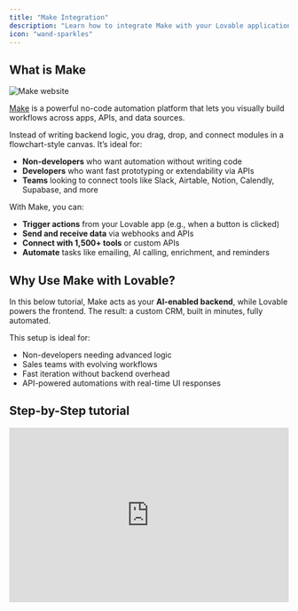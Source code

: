 ```yaml
---
title: "Make Integration"
description: "Learn how to integrate Make with your Lovable application"
icon: "wand-sparkles"
---
```


## What is Make

![Make website](/images/make-hero.png)

[Make](https://www.make.com) is a powerful no-code automation platform that lets you visually build workflows across apps, APIs, and data sources.

Instead of writing backend logic, you drag, drop, and connect modules in a flowchart-style canvas. It’s ideal for:

- **Non-developers** who want automation without writing code
- **Developers** who want fast prototyping or extendability via APIs
- **Teams** looking to connect tools like Slack, Airtable, Notion, Calendly, Supabase, and more

With Make, you can:

- **Trigger actions** from your Lovable app (e.g., when a button is clicked)
- **Send and receive data** via webhooks and APIs
- **Connect with 1,500\+ tools** or custom APIs
- **Automate** tasks like emailing, AI calling, enrichment, and reminders

## Why Use Make with Lovable?

In this below tutorial, Make acts as your **AI-enabled backend**, while Lovable powers the frontend. The result: a custom CRM, built in minutes, fully automated.

This setup is ideal for:

- Non-developers needing advanced logic
- Sales teams with evolving workflows
- Fast iteration without backend overhead
- API-powered automations with real-time UI responses

## Step-by-Step tutorial

<iframe width="100%" height="315" src="https://www.youtube.com/embed/zv4vcR7VCAk?si=BgJHeEuti27cbgYt" title="YouTube video player" frameborder="0" allow="accelerometer; autoplay; clipboard-write; encrypted-media; gyroscope; picture-in-picture; web-share" referrerpolicy="strict-origin-when-cross-origin" allowfullscreen />

### What we'll Build

You're going to create a CRM with three core data models:

- **Deals** (with stage-based tracking)
- **Contacts** (with inline editing)
- **Companies** (with enrichable data)

Each entity interacts with automations via Make. By the end, you’ll be able to:

- Move a deal and trigger an email
- Click a contact and start an AI sales call
- Click a company and fetch real-time data
- Secure everything via Supabase Edge Functions

### How are we going to build it

Building your own CRM can take months. With **Lovable** and **Make**, you can ship one in under an hour — and automate the entire sales workflow without writing backend code. In this step-by-step guide, you’ll learn how to build a **fully functional, AI-powered CRM**, complete with:

- Visual deal pipelines (drag-and-drop)
- Editable contact and company modals
- AI call agents using [Vapi](https://vapi.ai/)
- Company data enrichment via [Apollo.io](http://Apollo.io)
- Email workflows and security with Supabase
- Real-time automations using [Make](https://www.make.com)

<Steps>
  <Step title="Setting Up Your CRM in Lovable">
    <Info>
      You need to build a crm system and you need to have: deals, contacts and companies. Make it a light theme.
    </Info>
    <Steps>
      <Step title="Step 1">
        Create a new Lovable project. Choose project type: **CRM**.
      </Step>
      <Step title="Step 2">
        Define 3 entities: **Deals**, **Contacts**, and **Companies**.
      </Step>
      <Step title="Step 3">
        Choose **Light Theme** if preferred, and click **Generate**.

        ![CRM with make](/images/crm-make.png)
      </Step>
    </Steps>
  </Step>
  <Step title="Add Deal Stages (Kanban View)">
    ![Crm Kanban Make ](/images/crm-kanban-make.png)

    <Steps>
      <Step title="Step 1">
        Open the **Deals** section in Lovable.
      </Step>
      <Step title="Step 2">
        Click **Edit** and introduce five stages:

        - **Lead**
        - **Qualification**
        - **Proposal Sent**
        - **Negotiation**
        - **Closed - Won/Lost**
      </Step>
      <Step title="Step 3">
        Enable **Drag-and-Drop** functionality for deals to move across stages.

        <Info>
          Drag-and-drop lets you automate actions based on deal stage.
        </Info>
      </Step>
    </Steps>
    <Info>
      **Why?** This allows users to track deals in a visual workflow.
    </Info>
  </Step>
  <Step title="Implementing a Contact Management System">
    ![Contact Form Crm Make](/images/contact-form-crm-make.png)

    <Steps>
      <Step title="Step 1">
        In **Contacts**, enable a **clickable modal view**.
      </Step>
      <Step title="Step 2">
        Make all fields **editable inline** inside the modal.

        - The modal displays **contact details**.
        - Fields are **editable** for easy updates.

        <Info>
          This avoids the need to switch views—faster than traditional CRMs.
        </Info>
      </Step>
    </Steps>
    <Info>
      **Why?** Traditional CRMs redirect users to a new page, slowing down workflow. A modal keeps everything in place.
    </Info>
  </Step>
  <Step title="Connect AI-Powered Calls with Make + Vapi">
    <Steps>
      <Step title="Create a Webhook in Make">
        ![Webhook Lovable Make](/images/webhook-lovable-make.png)

        - Open [Make](https://www.make.com/) and create a **new scenario**.
        - Click **Webhooks \> Custom Webhook** & name it **Call Contact**.
        - Copy the webhook URL.
      </Step>
      <Step title="Trigger Call from Lovable">
        ![Ai Assistant Make](/images/ai-assistant-make.png)

        - In the **Contacts** modal, add a **Call Contact** button.
        - Modify the button’s action to **send JSON data** (name, phone number, company, and call goal) to the Make webhook.
        - Test the connection by clicking **Call Contact**.
      </Step>
      <Step title="Use Vapi for AI-Powered Calling">
        ![Vapi Make](/images/vapi-make.png)

        ![Vapi Make Automation Pn](/images/vapi-make-automation.png)

        - In Make, add an **API Call module**.
        - Send a request to [Vapi](https://vapi.ai/) with the call details.
        - Your custom Vapi agent will:
          - Place the call
          - Follow a dynamic prompt based on the deal
          - Log results back into Lovable

        <Info>
          This creates an automated outbound AI call, instantly triggered from your CRM UI.
        </Info>
        ![Call Customer Make Pn](/images/call-customer-make.png)
      </Step>
    </Steps>
  </Step>
  <Step title="Add Company Data Enrichment with Apollo">
    <Steps>
      <Step title="Create an Enrich Webhook in Make">
        - Add a second **Custom Webhook** in Make named `Enrich Company`.
        - Copy the webhook URL.

        ![Make Enrich Pn](/images/make-enrich.png)
      </Step>
      <Step title="Send Request from Lovable">
        - In **Companies**, add an **Enrich Company** button.
        - When clicked, send the company’s domain as a JSON payload.

        <Info>
          When I click the enrich button, do following things:

          1. Remove the modal that opens NOT needed anymore
          2. Real new step \> send the domain as JSON to following webhook: [Link]
          3. You will receive a webhook response as JSOn and you need to dynamically parse this into the modal view so create dynamic fields.
        </Info>
      </Step>
      <Step title="Call Apollo.io API">
        ![Apollo Make Lovable Pn](/images/apollo-make-lovable.png)

        - Use Apollo’s [Organization Enrichment API.](https://apollo.io/docs)
        - Fetch:
          - Industry
          - Employee count
          - Address
          - Website
          - Funding
        - Return the enriched data to Lovable.
      </Step>
      <Step title="Parse Response into Modal View">
        ![Webhook Apollo Webhook Make Pn](/images/webhook-apollo-webhook-make.png)

        - Dynamically generate fields in the Lovable modal from the JSON.
        - Present data in a readable UI (not raw JSON).

        <Info>
          Apollo enrichment adds key insights to help qualify companies faster.
        </Info>
      </Step>
    </Steps>
  </Step>
  <Step title="Hide API Calls with Supabase Edge Functions">
    ![Make Supabase Automation Pn](/images/make-supabase-automation.png)

    To secure webhooks:

    - Enable **Supabase Integration** in project settings.
    - Create an **Edge Function** that proxies requests to Make.
    - Update Lovable to call your Supabase function instead of the direct Webhook.

    <Info>
      This hides your Webhook URL from the browser — essential for public apps.
    </Info>
    <Info>
      Please when clicking the enrich button, use a Supabase edge function to hide the API call to the webhook address. YOU need to change therefore the functionality and actual hiding the API call. 
    </Info>
  </Step>
  <Step title="Automating Follow-Ups and Workflows" stepNumber="7">
    To automate Email campaigns based on Deal stages:

    - In Make, add logic to trigger events:
      - Send an email when a deal moves to **Proposal Sent**
      - Notify team via Slack when a deal reaches **Negotiation**
      - Add contacts to a newsletter or campaign flow

    <Info>
      This keeps your sales motion running even when you're not online.
    </Info>
  </Step>
  <Step title="Final Test & Deploy" stepNumber="8">
    <Steps>
      <Step title="Run End-to-End Tests">
        - Create test deals and contacts.
        - Trigger the AI call flow.
        - Enrich company data and verify results.
      </Step>
      <Step title="Deploy, Share & Go Live">
        - Use **Custom Domain** to personalize your CRM.
        - Share your app with your team.
      </Step>
    </Steps>
  </Step>
  <Step title="🎉 You Did It!" stepNumber="9">
    You've built a full-featured, AI-powered CRM — no backend required.

    **Next Steps**

    - Add integrations: Slack, Notion, HubSpot, Calendly
    - Secure everything with Supabase, add audit trails
  </Step>
</Steps>

## Pro Tips from the Live Session

- Use **select \+ prompt** inside Lovable for precision edits
- Use **Make’s Visual Canvas** to map out flows before connecting them
- Dynamically parse unknown JSON fields into modals for UX win
- Combine Vapi \+ Apollo \+ Make for real-time AI workflows
- Use Supabase Edge Functions to mask all public API/webhook calls

## FAQ

<AccordionGroup>
  <Accordion title="What is Make?">
    Make is a visual automation platform that lets you connect tools and build workflows using drag-and-drop modules. Think of it as Zapier but more flexible and developer-friendly.
  </Accordion>
  <Accordion title="Why use Make with Lovable?">
    - No need to write backend code
    - Trigger workflows from your UI (buttons, forms, modals)
    - Build automations visually (call agents, enrichment, email flows)
    - Connect to 1,500\+ apps (Slack, Notion, Calendly, Airtable, and more)
  </Accordion>
  <Accordion title="How does Make communicate with Lovable?">
    Lovable sends data (usually as JSON) via **HTTP webhooks** to Make scenarios. Make receives that data, processes it (e.g., calls an API), and can respond back to Lovable.
  </Accordion>
  <Accordion title="What are Scenarios in Make?">
    Scenarios are automation workflows. You define:

    - Triggers (e.g., Webhook)
    - Actions (e.g., API call, email send)
    - Logic (routers, filters, iterations)
  </Accordion>
  <Accordion title="Can I secure my Make Webhooks?">
    Yes. Use:

    - **IP restrictions** (limit who can call the webhook)
    - **Supabase Edge Functions** to proxy and hide sensitive URLs
    - **API Key authentication** in headers
  </Accordion>
  <Accordion title="What’s the difference between Make and Supabase Edge Functions?">
    - **Make** is a visual automation tool (great for workflows, API integrations, AI triggers).
    - **Supabase Edge Functions** are serverless backend code (great for logic, auth, and security).

    Use them **together** for best results.
  </Accordion>
  <Accordion title="What happens if I exceed my Make plan's operations?">
    Your scenario will pause. Make sends alerts, and you can upgrade or optimize your flows. For this guide, the **free pro plan** from the webinar includes **20,000 operations** — more than enough to prototype.
  </Accordion>
  <Accordion title="Can I test my Make Scenarios without Lovable?">
    Yes\! Use **manual data input** in the Webhook or trigger the scenario via Postman or curl. This is great for debugging before connecting to Lovable.
  </Accordion>
</AccordionGroup>

## Resources

- [Make](https://www.make.com)
- [Vapi AI](https://vapi.ai/)
- [Apollo.io Enrichment API](https://apollo.io/docs)
- [Supabase Edge Functions](https://supabase.com/docs/guides/functions)
- Explore **Make Academy**: [academy.make.com](https://academy.make.com)